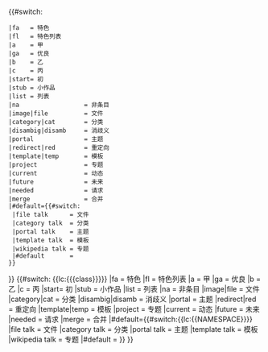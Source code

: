 {{#switch: {{lc:{{{class}}}}}
 |fa   = 特色
 |fl   = 特色列表
 |a    = 甲
 |ga   = 优良
 |b    = 乙
 |c    = 丙
 |start= 初
 |stub = 小作品
 |list = 列表
 |na                  = 非条目
 |image|file          = 文件
 |category|cat        = 分类
 |disambig|disamb     = 消歧义
 |portal              = 主题
 |redirect|red        = 重定向
 |template|temp       = 模板
 |project             = 专题
 |current             = 动态
 |future              = 未来
 |needed              = 请求
 |merge               = 合并
 |#default={{#switch:{{lc:{{NAMESPACE}}}}
  |file talk      = 文件
  |category talk  = 分类
  |portal talk    = 主题
  |template talk  = 模板
  |wikipedia talk = 专题
  |#default       = 
 }}
}}
<noinclude><nowiki>{{#switch: {{lc:{{{class}}}}}
 |fa   = 特色
 |fl   = 特色列表
 |a    = 甲
 |ga   = 优良
 |b    = 乙
 |c    = 丙
 |start= 初
 |stub = 小作品
 |list = 列表
 |na                  = 非条目
 |image|file          = 文件
 |category|cat        = 分类
 |disambig|disamb     = 消歧义
 |portal              = 主题
 |redirect|red        = 重定向
 |template|temp       = 模板
 |project             = 专题
 |current             = 动态
 |future              = 未来
 |needed              = 请求
 |merge               = 合并
 |#default={{#switch:{{lc:{{NAMESPACE}}}}
  |file talk      = 文件
  |category talk  = 分类
  |portal talk    = 主题
  |template talk  = 模板
  |wikipedia talk = 专题
  |#default       = 
 }}
}}</nowiki></noinclude>
